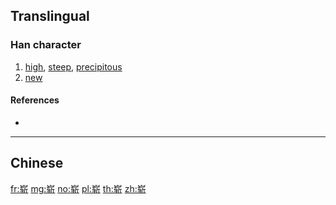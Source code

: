 {{character info/new}}
{{also|嶄}}
==Translingual==

===Han character===
{{Han char|rn=46|rad=山|as=08|sn=11|four=|canj=UKQL|ids=⿱山斩}}

# [[high]], [[steep]], [[precipitous]]
# [[new]]

====References====
* {{Han ref|kx=0315.151|hdz=10779.030|uh=5D2D|ud=23853}}

----

==Chinese==
{{zh-see|嶄}}

[[fr:崭]]
[[mg:崭]]
[[no:崭]]
[[pl:崭]]
[[th:崭]]
[[zh:崭]]